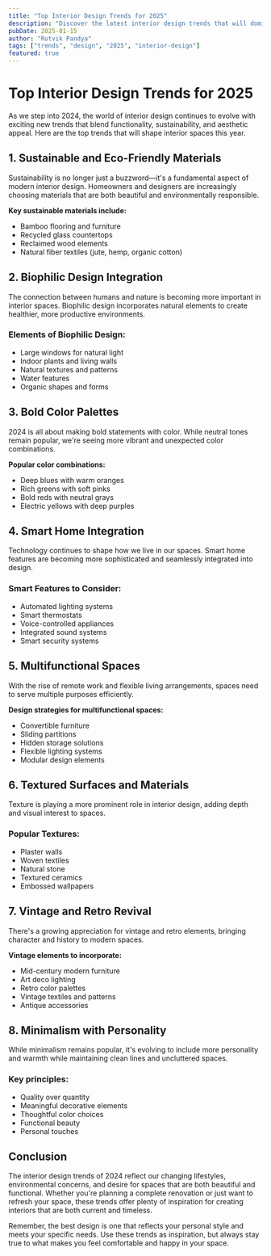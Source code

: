 ```yaml
---
title: "Top Interior Design Trends for 2025"
description: "Discover the latest interior design trends that will dominate homes and commercial spaces in 2024, from sustainable materials to bold color choices."
pubDate: 2025-01-15
author: "Rutvik Pandya"
tags: ["trends", "design", "2025", "interior-design"]
featured: true
---
```


# Top Interior Design Trends for 2025

As we step into 2024, the world of interior design continues to evolve with exciting new trends that blend functionality, sustainability, and aesthetic appeal. Here are the top trends that will shape interior spaces this year.

## 1. Sustainable and Eco-Friendly Materials

Sustainability is no longer just a buzzword—it's a fundamental aspect of modern interior design. Homeowners and designers are increasingly choosing materials that are both beautiful and environmentally responsible.

**Key sustainable materials include:**
- Bamboo flooring and furniture
- Recycled glass countertops
- Reclaimed wood elements
- Natural fiber textiles (jute, hemp, organic cotton)

## 2. Biophilic Design Integration

The connection between humans and nature is becoming more important in interior spaces. Biophilic design incorporates natural elements to create healthier, more productive environments.

### Elements of Biophilic Design:
- Large windows for natural light
- Indoor plants and living walls
- Natural textures and patterns
- Water features
- Organic shapes and forms

## 3. Bold Color Palettes

2024 is all about making bold statements with color. While neutral tones remain popular, we're seeing more vibrant and unexpected color combinations.

**Popular color combinations:**
- Deep blues with warm oranges
- Rich greens with soft pinks
- Bold reds with neutral grays
- Electric yellows with deep purples

## 4. Smart Home Integration

Technology continues to shape how we live in our spaces. Smart home features are becoming more sophisticated and seamlessly integrated into design.

### Smart Features to Consider:
- Automated lighting systems
- Smart thermostats
- Voice-controlled appliances
- Integrated sound systems
- Smart security systems

## 5. Multifunctional Spaces

With the rise of remote work and flexible living arrangements, spaces need to serve multiple purposes efficiently.

**Design strategies for multifunctional spaces:**
- Convertible furniture
- Sliding partitions
- Hidden storage solutions
- Flexible lighting systems
- Modular design elements

## 6. Textured Surfaces and Materials

Texture is playing a more prominent role in interior design, adding depth and visual interest to spaces.

### Popular Textures:
- Plaster walls
- Woven textiles
- Natural stone
- Textured ceramics
- Embossed wallpapers

## 7. Vintage and Retro Revival

There's a growing appreciation for vintage and retro elements, bringing character and history to modern spaces.

**Vintage elements to incorporate:**
- Mid-century modern furniture
- Art deco lighting
- Retro color palettes
- Vintage textiles and patterns
- Antique accessories

## 8. Minimalism with Personality

While minimalism remains popular, it's evolving to include more personality and warmth while maintaining clean lines and uncluttered spaces.

### Key principles:
- Quality over quantity
- Meaningful decorative elements
- Thoughtful color choices
- Functional beauty
- Personal touches

## Conclusion

The interior design trends of 2024 reflect our changing lifestyles, environmental concerns, and desire for spaces that are both beautiful and functional. Whether you're planning a complete renovation or just want to refresh your space, these trends offer plenty of inspiration for creating interiors that are both current and timeless.

Remember, the best design is one that reflects your personal style and meets your specific needs. Use these trends as inspiration, but always stay true to what makes you feel comfortable and happy in your space.

